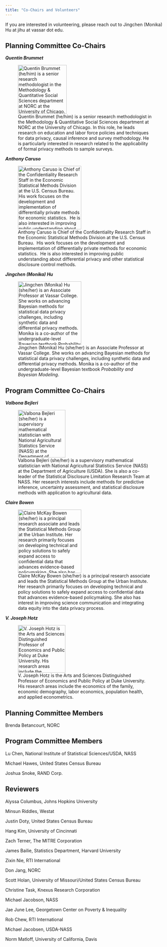 ```yaml
---
title: "Co-Chairs and Volunteers"
---
```


If you are interested in volunteering, please reach out to Jingchen (Monika) Hu at jihu at vassar dot edu.

## **Planning Committee Co-Chairs**

***Quentin Brummet***

![Quentin Brummet (he/him) is a senior research methodologist in the Methodology & Quantitative Social Sciences department at NORC at the University of Chicago. In this role, he leads research on education and labor force policies and techniques for data privacy, causal inference and survey methodology. He is particularly interested in research related to the applicability of formal privacy methods to sample surveys.](figs/quentin_profile.jpg){fig-align="left" width="154"}

***Anthony Caruso***

![Anthony Caruso is Chief of the Confidentiality Research Staff in the Economic Statistical Methods Division at the U.S. Census Bureau.  His work focuses on the development and implementation of differentially private methods for economic statistics.  He is also interested in improving public understanding about differential privacy and other statistical disclosure control methods.](figs/tony_profile.jpg){fig-align="left" width="200"}

***Jingchen (Monika) Hu***

![Jingchen (Monika) Hu (she/her) is an Associate Professor at Vassar College. She works on advancing Bayesian methods for statistical data privacy challenges, including synthetic data and differential privacy methods. Monika is a co-author of the undergraduate-level Bayesian textbook *Probability and Bayesian Modeling*.](figs/monika_profile.jpeg){fig-align="left" width="200"}

## **Program Committee Co-Chairs**

***Valbona Bejleri***

![Valbona Bejleri (she/her) is a supervisory mathematical statistician with National Agricultural Statistics Service (NASS) at the Department of Agriculture (USDA). She is also a co-leader of the Statistical Disclosure Limitation Research Team at NASS. Her research interests include methods for predictive inference, uncertainty assessment, and statistical disclosure methods with application to agricultural data.](figs/valbona_profile.jpg){fig-align="left" width="150"}

***Claire Bowen***

![Claire McKay Bowen (she/her) is a principal research associate and leads the Statistical Methods Group at the Urban Institute. Her research primarily focuses on developing technical and policy solutions to safely expand access to confidential data that advances evidence-based policymaking. She also has interest in improving science communication and integrating data equity into the data privacy process.](figs/claire_profile.jpg){fig-align="left" width="200"}

***V. Joseph Hotz***

![V. Joseph Hotz is the Arts and Sciences Distinguished Professor of Economics and Public Policy at Duke University. His research areas include the economics of the family, economic demography, labor economics, population health, and applied econometrics.](figs/joe_profile.jpg){fig-align="left" width="150"}

## **Planning Committee Members**

Brenda Betancourt, NORC

## **Program Committee Members**

Lu Chen, National Institute of Statistical Sciences/USDA, NASS

Michael Hawes, United States Census Bureau

Joshua Snoke, RAND Corp.

## **Reviewers**

Alyssa Columbus, Johns Hopkins University

Minsun Riddles, Westat

Justin Doty, United States Census Bureau

Hang Kim, University of Cincinnati

Zach Terner, The MITRE Corporation

James Bailie, Statistics Department, Harvard University

Zixin Nie, RTI International

Don Jang, NORC

Scott Holan, University of Missouri/United States Census Bureau

Christine Task, Knexus Research Corporation

Michael Jacobson, NASS

Jae June Lee, Georgetown Center on Poverty & Inequality

Rob Chew, RTI International

Michael Jacobsen, USDA-NASS

Norm Matloff, University of California, Davis
